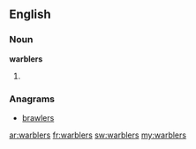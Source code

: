 ==English==

===Noun===
'''warblers'''

# {{plural of|[[warbler]]}}

===Anagrams===
* [[brawlers#English|brawlers]]

[[ar:warblers]]
[[fr:warblers]]
[[sw:warblers]]
[[my:warblers]]